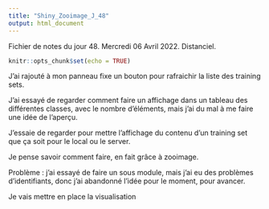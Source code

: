 ```yaml
---
title: "Shiny_Zooimage_J_48"
output: html_document
---
```


Fichier de notes du jour 48. Mercredi 06 Avril 2022. Distanciel.

```r
knitr::opts_chunk$set(echo = TRUE)
```

J'ai rajouté à mon panneau fixe un bouton pour rafraichir la liste des training sets. \

J'ai essayé de regarder comment faire un affichage dans un tableau des différentes classes, avec le nombre d'éléments, mais j'ai du mal à me faire une idée de l'aperçu. \

J'essaie de regarder pour mettre l'affichage du contenu d'un training set que ça soit pour le local ou le server. \

Je pense savoir comment faire, en fait grâce à zooimage. \

Problème : j'ai essayé de faire un sous module, mais j'ai eu des problèmes d'identifiants, donc j'ai abandonné l'idée pour le moment, pour avancer. \

Je vais mettre en place la visualisation \
